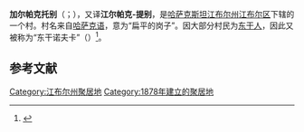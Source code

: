 {{Infobox Settlement
 | name = 加尔帕克托别
 | native_name = {{lang|kk|Жалпақтөбе}}
 |settlement_type = 村落
 | nickname = 东干诺夫卡
 | subdivision_type = [[国家|国家]]
 | subdivision_type1 = 州
 | subdivision_type2 = 县
 | subdivision_name = [[哈萨克斯坦|哈萨克斯坦]]
 | subdivision_name1 = [[江布尔州|江布尔州]]
 | subdivision_name2 = [[江布尔区_(江布尔州)|江布尔区]]
 | population_as_of = 2009年
 | population_footnotes = <ref>{{cite web 
 |url = http://www.stat.kz/p_perepis/DocLib1/%D0%9D%D0%B0%D1%81%D0%B5%D0%BB%D0%B5%D0%BD%D0%B8%D0%B5%20%D1%80%D1%83%D1%81%201%20%D1%82%D0%BE%D0%BC.pdf 
 |title = 哈萨克斯坦共和国2009年全国人口普查结果 
 |deadurl = yes 
 |archiveurl = https://web.archive.org/web/20120616130226/http://www.stat.kz/p_perepis/DocLib1/%D0%9D%D0%B0%D1%81%D0%B5%D0%BB%D0%B5%D0%BD%D0%B8%D0%B5%20%D1%80%D1%83%D1%81%201%20%D1%82%D0%BE%D0%BC.pdf 
 |archivedate = 2012-06-16 
 |accessdate = 2017-02-13 
 }}</ref>
 | population_total = 8394 
 | timezone = [[UTC+6|UTC+6]]
 | footnotes =
}}

'''加尔帕克托别'''（{{lang-kk|Жалпақтөбе}}；{{lang-ru|Жалпак-Тобе}}），又译'''江尔帕克-提别'''，是[[哈萨克斯坦|哈萨克斯坦]][[江布尔州|江布尔州]][[江布尔区_(江布尔州)|江布尔区]]下辖的一个村。村名来自[[哈萨克语|哈萨克语]]，意为“扁平的岗子”。因大部分村民为[[东干人|东干人]]，因此又被称为“东干诺夫卡”（{{lang-ru|Дунгановка}}）<ref>{{cite news |author = 胡振华 |date = 2015年6月10日 |title = 哈萨克斯坦共和国里有“陕西村”和“甘肃-新疆村” |url = http://sz.nxnews.net/xxxb/html/2015-06/10/content_630913.htm |newspaper = [[新消息报|新消息报]] |location =  |access-date = 2017-02-14 |deadurl = yes |archiveurl = https://web.archive.org/web/20170214004504/http://sz.nxnews.net/xxxb/html/2015-06/10/content_630913.htm |archivedate = 2017-02-14 }}</ref>。

== 参考文献 ==
{{Reflist}}

{{哈萨克斯坦地理小作品}}

[[Category:江布尔州聚居地|Category:江布尔州聚居地]]
[[Category:1878年建立的聚居地|Category:1878年建立的聚居地]]